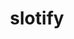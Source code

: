 ---
title: slotify
description: Simple web tool for SNU students to quickly check for timetable clashes when selecting courses
start_date: July 22 2025
end_date: August 1 2025
is_important: true
is_visible: true
is_pinned: false
tags:
- SvelteKit
- Fuse.js
- Python
- Pandas
- Pydantic
repository_url: https://github.com/lalitm1004/slotify
deployment_url: https://slotify.lm04.me/
---
